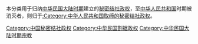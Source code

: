 本分类用于归纳[[中華民國大陸時期|中华民国大陆时期]]建立的[[秘密結社|秘密结社政权]]，至[[中华人民共和国|中华人民共和国]]时期被消灭者，则归于[[:Category:中华人民共和国取缔的秘密结社政权|:Category:中华人民共和国取缔的秘密结社政权]]。

[[Category:中国秘密结社政权|Category:中国秘密结社政权]]
[[Category:中华民国割据政权|Category:中华民国割据政权]]
[[Category:中华民国大陆时期宗教|Category:中华民国大陆时期宗教]]